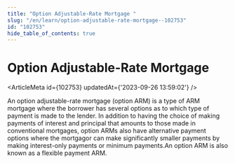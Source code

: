 ```yaml
---
title: "Option Adjustable-Rate Mortgage "
slug: "/en/learn/option-adjustable-rate-mortgage--102753"
id: "102753"
hide_table_of_contents: true
---
```



# Option Adjustable-Rate Mortgage 

<ArticleMeta id={102753} updatedAt={'2023-09-26 13:59:02'} />
<div className='border-solid border-b border-t-0 my-4 border-[var(--ifm-color-gray-300)]' />

An option adjustable-rate mortgage (option ARM) is a type of ARM mortgage where the borrower has several options as to which type of payment is made to the lender. In addition to having the choice of making payments of interest and principal that amounts to those made in conventional mortgages, option ARMs also have alternative payment options where the mortgagor can make significantly smaller payments by making interest-only payments or minimum payments.An option ARM is also known as a flexible payment ARM.
